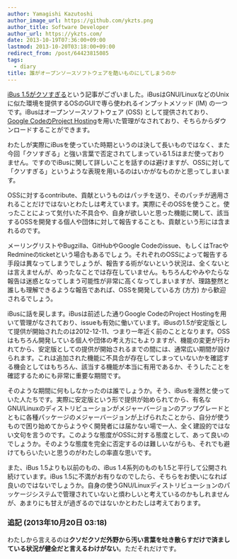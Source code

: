 ```yaml
---
author: Yamagishi Kazutoshi
author_image_url: https://github.com/ykzts.png
author_title: Software Developer
author_url: https://ykzts.com/
date: 2013-10-19T07:36:00+09:00
lastmod: 2013-10-20T03:18:00+09:00
redirect_from: /post/64423815085
tags:
  - diary
title: 誰がオープンソースソフトウェアを酷いものにしてしまうのか
---
```


[iBus 1.5がクソすぎる](http://cpplover.blogspot.com/2013/10/ibus-15.html)という記事がございました。iBusはGNU/LinuxなどのUnixに似た環境を提供するOSのGUIで専ら使われるインプットメソッド (IM) の一つです。iBusはオープンソースソフトウェア (OSS) として提供されており、[Google CodeのProject Hosting](https://code.google.com/p/ibus/)を用いた管理がなされており、そちらからダウンロードすることができます。

わたしが実際にiBusを使っていた時期というのは決して長いものではなく、また今回「クソすぎる」と強い言葉で否定されてしまっている1.5はまだ使っておりません。ですのでiBusに関して詳しいことを話すのは避けますが、OSSに対して「クソすぎる」というような表現を用いるのはいかがなものかと思ってしまいます。

<!--truncate-->

OSSに対するcontribute、貢献というものはパッチを送り、そのパッチが適用されることだけではないとわたしは考えています。実際にそのOSSを使うこと。使ったことによって気付いた不具合や、自身が欲しいと思った機能に関して、該当するOSSを開発する個人や団体に対して報告することも、貢献という形には含まれるのです。

メーリングリストやBugzilla、GitHubやGoogle Codeのissue、もしくはTracやRedmineのticketという場合もあるでしょう。それぞれのOSSによって報告する手段は異なってしまうでしょうが、報告する術がないという状況は、全くないとは言えませんが、めったなことでは存在していません。もちろんむやみやたらな報告は迷惑となってしまう可能性が非常に高くなってしまいますが、理路整然と誰しも理解できるような報告であれば、OSSを開発している方 (方方) から歓迎されるでしょう。

iBusに話を戻します。iBusは前述した通りGoogle CodeのProject Hostingを用いて管理がなされており、issueも有効に働いています。iBusの1.5が安定版として提供が開始されたのは2012-12-11、つまり一年近く前のこととなります。OSSはもちろん開発している個人や団体の考え方にもよりますが、機能の変更が行われてから、安定版としての提供が開始されるまでの間には、通常広い期間が設けられます。これは追加された機能に不具合が存在してしまっていないかを確認する機会としてはもちろん、該当する機能が本当に有用であるか、そうしたことを確認するためにも非常に重要な期間です。

そのような期間に何もしなかったのは誰でしょうか。そう、iBusを漫然と使っていた人たちです。実際に安定版という形で提供が始められてから、有名なGNU/Linuxのディストリビューションがメジャーバージョンのアップグレードとともに各種パッケージのメジャーバージョンが上げられたことから、自分が使うもので困り始めてからようやく開発者には届かない場で一人、全く建設的ではない文句を言うのです。このような態度がOSSに対する態度として、あって良いのでしょうか。そのような態度を完全に否定するのは難しいながらも、それでも避けてもらいたいと思うのがわたしの率直な思いです。

また、iBus 1.5よりも以前のもの、iBus 1.4系列のものも1.5と平行して公開され続けています。iBus 1.5に不満がお有りなのでしたら、そちらをお使いになれば良いのではないでしょうか。自身の使うGNU/Linuxディストリビューションのパッケージシステムで管理されていないと煩わしいと考えているのかもしれませんが、あまりにも甘えが過ぎるのではないかとわたしは考えております。

### 追記 (2013年10月20日 03:18)

わたしから言えるのは**クソだクソだ外野から汚い言葉を吐き散らすだけで済ましている状況が健全だと言えるわけがない**。ただそれだけです。

